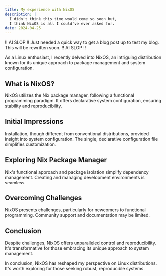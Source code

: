 ```yaml
---
title: My experience with NixOS
description: |
  I didn't think this time would come so soon but,
  I think NixOS is all I could've ever asked for.
date: 2024-04-25
---
```


!! AI SLOP !!
Just needed a quick way to get a blog post up to test my blog.
This will be rewritten soon.
!! AI SLOP !!

As a Linux enthusiast, I recently delved into NixOS, an intriguing distribution known for its unique approach to package management and system configuration.

## What is NixOS?

NixOS utilizes the Nix package manager, following a functional programming paradigm. It offers declarative system configuration, ensuring stability and reproducibility.

## Initial Impressions

Installation, though different from conventional distributions, provided insight into system configuration. The single, declarative configuration file simplifies customization.

## Exploring Nix Package Manager

Nix's functional approach and package isolation simplify dependency management. Creating and managing development environments is seamless.

## Overcoming Challenges

NixOS presents challenges, particularly for newcomers to functional programming. Community support and documentation may be limited.

## Conclusion

Despite challenges, NixOS offers unparalleled control and reproducibility. It's transformative for those embracing its unique approach to system management.

In conclusion, NixOS has reshaped my perspective on Linux distributions. It's worth exploring for those seeking robust, reproducible systems.
